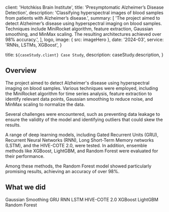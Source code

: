 
  client: 'Hotchkiss Brain Institute',
  title: 'Presymptomatic Alzheimer’s Disease Detection',
  description:
    'Classifying hyperspectral images of blood samples from patients with Alzheimer’s disease.',
  summary: [
    'The project aimed to detect Alzheimer’s disease using hyperspectral imaging on blood samples. Techniques include MiniRocket algorithm, feature extraction, Gaussian smoothing, and MinMax scaling. The resulting architectures achieved over 98% accuracy.',
  ],
  logo,
  image: { src: imageHero },
  date: '2024-03',
  service: 'RNNs, LSTMs, XGBoost',
}

  title: `${caseStudy.client} Case Study`,
  description: caseStudy.description,
}

## Overview

The project aimed to detect Alzheimer's disease using hyperspectral imaging on blood samples. Various techniques were employed, including the MiniRocket algorithm for time series analysis, feature extraction to identify relevant data points, Gaussian smoothing to reduce noise, and MinMax scaling to normalize the data.

Several challenges were encountered, such as preventing data leakage to ensure the validity of the model and identifying outliers that could skew the results.

A range of deep learning models, including Gated Recurrent Units (GRU), Recurrent Neural Networks (RNN), Long Short-Term Memory networks (LSTM), and the HIVE-COTE 2.0, were tested. In addition, ensemble methods like XGBoost, LightGBM, and Random Forest were evaluated for their performance.

Among these methods, the Random Forest model showed particularly promising results, achieving an accuracy of over 98%.

## What we did

<TagList>
  <TagListItem>Gaussian Smoothing</TagListItem>
  <TagListItem>GRU</TagListItem>
  <TagListItem>RNN</TagListItem>
  <TagListItem>LSTM</TagListItem>
  <TagListItem>HIVE-COTE 2.0</TagListItem>
  <TagListItem>XGBoost</TagListItem>
  <TagListItem>LightGBM</TagListItem>
  <TagListItem>Random Forest</TagListItem>
</TagList>

<StatList>
  <StatListItem value="98%" label="Accuracy" />
  <StatListItem value="3 Months" label="Duration" />
</StatList>
